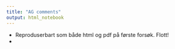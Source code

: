 ```yaml
---
title: "AG comments"
output: html_notebook
---
```


-   Reproduserbart som både html og pdf på første forsøk. Flott!
-   
